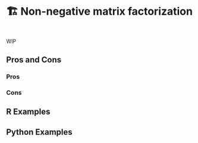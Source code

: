 # 🏗️ Non-negative matrix factorization {#sec-too-many-nmf}

::: {style="visibility: hidden; height: 0px;"}
## Non-negative matrix factorization
:::

WIP

## Pros and Cons

### Pros

### Cons

## R Examples

## Python Examples
